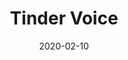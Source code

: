 ---
title: Tinder Voice
date: 2020-02-10
description: Building Tinder Voice
tags:
  - Python
  - Alexa
banner: ./images/tinder-voice.png
---